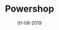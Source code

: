 ---
title: Powershop
slug: powershop
date: 01-08-2019
featureImage: powershop.png
excerpt: We developed the Powershop 2019 Campaign.
---